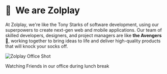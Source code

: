
# 👋&nbsp; We are Zolplay

At <Gradient>Zolplay</Gradient>, we're like the <Red>Tony Starks</Red> of software development, using our superpowers to create next-gen web and mobile applications. Our team of skilled developers, designers, and project managers are like <strong>the Avengers</strong> 🦸, working together to bring ideas to life and deliver high-quality products that will <Green>knock your socks off</Green>.

<ZolplayPoster />

<Image src={officeShot} alt='Zolplay Office Shot' placeholder='blur' />

<p className='-mt-4 text-center text-sm text-stone-400 dark:text-stone-500'>
  Watching Friends in our office during lunch break
</p>
